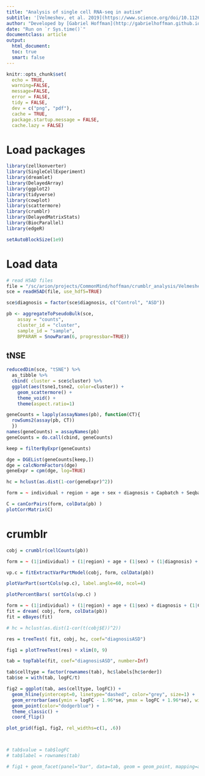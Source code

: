 ```yaml
---
title: "Analysis of single cell RNA-seq in autism"
subtitle: '[Velmeshev, et al. 2019](https://www.science.org/doi/10.1126/science.aav8130)'
author: "Developed by [Gabriel Hoffman](http://gabrielhoffman.github.io/)"
date: "Run on `r Sys.time()`"
documentclass: article
output: 
  html_document:
  toc: true
  smart: false
---
```




<!---

cd /sc/arion/projects/CommonMind/hoffman/crumblr_analysis/Velmeshev_2019
ml git
R

system("git pull"); rmarkdown::render("Velmeshev_2019.Rmd")

https://hoffmg01.hpc.mssm.edu/crumblr_analysis/Velmeshev_2019/Velmeshev_2019.html

--->


```r
knitr::opts_chunk$set(
  echo = TRUE,
  warning=FALSE,
  message=FALSE,
  error = FALSE,
  tidy = FALSE,
  dev = c("png", "pdf"),
  cache = TRUE,
  package.startup.message = FALSE,
  cache.lazy = FALSE)
```

# Load packages
```r
library(zellkonverter)
library(SingleCellExperiment)
library(dreamlet)
library(DelayedArray)
library(ggplot2)
library(tidyverse)
library(cowplot)
library(scattermore)
library(crumblr)
library(DelayedMatrixStats)
library(BiocParallel)
library(edgeR)

setAutoBlockSize(1e9)
```

# Load data
```r
# read H5AD files
file = "/sc/arion/projects/CommonMind/hoffman/crumblr_analysis/Velmeshev_2019/data/Velmeshev_2019.h5ad"
sce = readH5AD(file, use_hdf5=TRUE)

sce$diagnosis = factor(sce$diagnosis, c("Control", "ASD"))

pb <- aggregateToPseudoBulk(sce,
    assay = "counts",     
    cluster_id = "cluster",  
    sample_id = "sample", 
    BPPARAM = SnowParam(6, progressbar=TRUE))
```

## tNSE
```r
reducedDim(sce, "tSNE") %>%
  as_tibble %>%
  cbind( cluster = sce$cluster) %>% 
  ggplot(aes(tsne1,tsne2, color=cluster)) +
    geom_scattermore() +
    theme_void() +
    theme(aspect.ratio=1)
```

```r
geneCounts = lapply(assayNames(pb), function(CT){
  rowSums2(assay(pb, CT))
  })
names(geneCounts) = assayNames(pb)
geneCounts = do.call(cbind, geneCounts)

keep = filterByExpr(geneCounts)

dge = DGEList(geneCounts[keep,])
dge = calcNormFactors(dge)
geneExpr = cpm(dge, log=TRUE)

hc = hclust(as.dist(1-cor(geneExpr)^2))
```     

```r
form = ~ individual + region + age + sex + diagnosis + Capbatch + Seqbatch + post.mortem.interval..hours. + RNA.Integrity.Number

C = canCorPairs(form, colData(pb) )
plotCorrMatrix(C)
```

# crumblr
```r
cobj = crumblr(cellCounts(pb))

form = ~ (1|individual) + (1|region) + age + (1|sex) + (1|diagnosis) + (1|Capbatch) + (1|Seqbatch) + post.mortem.interval..hours. + RNA.Integrity.Number

vp.c = fitExtractVarPartModel(cobj, form, colData(pb))

plotVarPart(sortCols(vp.c), label.angle=60, ncol=4) 

plotPercentBars( sortCols(vp.c) )

form = ~ (1|individual) + (1|region) + age + (1|sex) + diagnosis + (1|Capbatch) + (1|Seqbatch) + post.mortem.interval..hours. + RNA.Integrity.Number
fit = dream( cobj, form, colData(pb))
fit = eBayes(fit)
```



```r

# hc = hclust(as.dist(1-cor(t(cobj$E))^2))

res = treeTest( fit, cobj, hc, coef="diagnosisASD")

fig1 = plotTreeTest(res) + xlim(0, 9)

tab = topTable(fit, coef="diagnosisASD", number=Inf)

tab$celltype = factor(rownames(tab), hc$labels[hc$order])
tab$se = with(tab, logFC/t)

fig2 = ggplot(tab, aes(celltype, logFC)) + 
  geom_hline(yintercept=0, linetype="dashed", color="grey", size=1) +
  geom_errorbar(aes(ymin = logFC - 1.96*se, ymax = logFC + 1.96*se), width=0) +
  geom_point(color="dodgerblue") +
  theme_classic() +
  coord_flip() 

plot_grid(fig1, fig2, rel_widths=c(1, .6))



# tab$value = tab$logFC
# tab$label = rownames(tab)

# fig1 + geom_facet(panel="bar", data=tab, geom = geom_point, mapping=aes(x=value))



```























